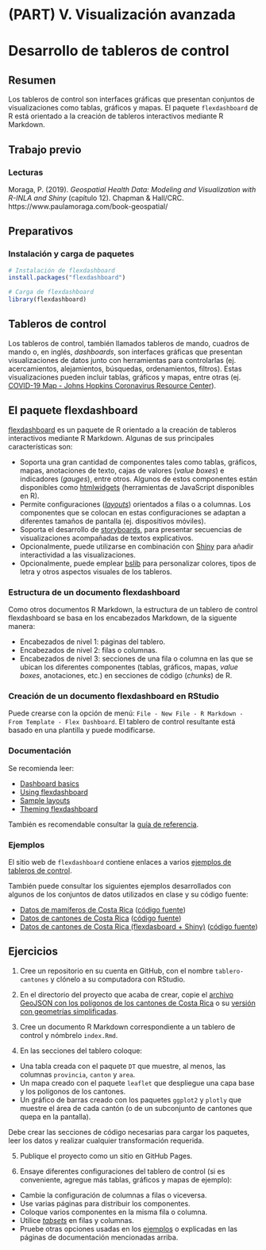 # (PART) V. Visualización avanzada {-}

# Desarrollo de tableros de control

## Resumen
Los tableros de control son interfaces gráficas que presentan conjuntos de visualizaciones como tablas, gráficos y mapas. El paquete `flexdashboard` de R está orientado a la creación de tableros interactivos mediante R Markdown.

## Trabajo previo

### Lecturas
Moraga, P. (2019). *Geospatial Health Data: Modeling and Visualization with R-INLA and Shiny* (capítulo 12). Chapman & Hall/CRC. https://www.paulamoraga.com/book-geospatial/

## Preparativos

### Instalación y carga de paquetes

```r
# Instalación de flexdashboard
install.packages("flexdashboard")
```

```r
# Carga de flexdashboard
library(flexdashboard)
```

## Tableros de control
Los tableros de control, también llamados tableros de mando, cuadros de mando o, en inglés, *dashboards*, son interfaces gráficas que presentan visualizaciones de datos junto con herramientas para controlarlas (ej. acercamientos, alejamientos, búsquedas, ordenamientos, filtros). Estas visualizaciones pueden incluir tablas, gráficos y mapas, entre otras (ej. [COVID-19 Map - Johns Hopkins Coronavirus Resource Center](https://coronavirus.jhu.edu/map.html)).

## El paquete flexdashboard
[flexdashboard](https://pkgs.rstudio.com/flexdashboard/) es un paquete de R orientado a la creación de tableros interactivos mediante R Markdown. Algunas de sus principales características son:

- Soporta una gran cantidad de componentes tales como tablas, gráficos, mapas, anotaciones de texto, cajas de valores (*value boxes*) e indicadores (*gauges*), entre otros. Algunos de estos componentes están disponibles como [htmlwidgets](https://www.htmlwidgets.org/) (herramientas de JavaScript disponibles en R).
- Permite configuraciones ([*layouts*](https://pkgs.rstudio.com/flexdashboard/articles/layouts.html)) orientados a filas o a columnas. Los componentes que se colocan en estas configuraciones se adaptan a diferentes tamaños de pantalla (ej. dispositivos móviles).
- Soporta el desarrollo de [storyboards](https://pkgs.rstudio.com/flexdashboard/articles/using.html#storyboards), para presentar secuencias de visualizaciones acompañadas de textos explicativos.
- Opcionalmente, puede utilizarse en combinación con [Shiny](https://shiny.rstudio.com/) para añadir interactividad a las visualizaciones.
- Opcionalmente, puede emplear [bslib](https://rstudio.github.io/bslib/) para personalizar colores, tipos de letra y otros aspectos visuales de los tableros.

### Estructura de un documento flexdashboard
Como otros documentos R Markdown, la estructura de un tablero de control flexdashboard se basa en los encabezados Markdown, de la siguente manera: 

- Encabezados de nivel 1: páginas del tablero.
- Encabezados de nivel 2: filas o columnas.
- Encabezados de nivel 3: secciones de una fila o columna en las que se ubican los diferentes componentes (tablas, gráficos, mapas, *value boxes*, anotaciones, etc.) en secciones de código (*chunks*) de R.

### Creación de un documento flexdashboard en RStudio
Puede crearse con la opción de menú: `File - New File - R Markdown - From Template - Flex Dashboard`. El tablero de control resultante está basado en una plantilla y puede modificarse.

### Documentación
Se recomienda leer:

- [Dashboard basics](https://pkgs.rstudio.com/flexdashboard/articles/flexdashboard.html)
- [Using flexdashboard](https://pkgs.rstudio.com/flexdashboard/articles/using.html)
- [Sample layouts](https://pkgs.rstudio.com/flexdashboard/articles/layouts.html)
- [Theming flexdashboard](https://pkgs.rstudio.com/flexdashboard/articles/theme.html)

También es recomendable consultar la [guía de referencia](https://pkgs.rstudio.com/flexdashboard/reference/).

### Ejemplos
El sitio web de `flexdashboard` contiene enlaces a varios [ejemplos de tableros de control](https://pkgs.rstudio.com/flexdashboard/articles/examples.html).

También puede consultar los siguientes ejemplos desarrollados con algunos de los conjuntos de datos utilizados en clase y su código fuente:

- [Datos de mamíferos de Costa Rica](https://gf0604-procesamientodatosgeograficos.github.io/2022-i-mamiferos-flexdashboard/) ([código fuente](https://github.com/gf0604-procesamientodatosgeograficos/2022-i-mamiferos-flexdashboard))
- [Datos de cantones de Costa Rica](https://gf0604-procesamientodatosgeograficos.github.io/2022-i-cantones-flexdashboard/) ([código fuente](https://github.com/gf0604-procesamientodatosgeograficos/2022-i-cantones-flexdashboard))
- [Datos de cantones de Costa Rica (flexdasboard + Shiny)](https://mfvargas.shinyapps.io/2022-i-cantones-flexdashboard-shiny/) ([código fuente](https://github.com/gf0604-procesamientodatosgeograficos/2022-i-cantones-flexdashboard-shiny))

## Ejercicios
1. Cree un repositorio en su cuenta en GitHub, con el nombre `tablero-cantones` y clónelo a su computadora con RStudio.

2. En el directorio del proyecto que acaba de crear, copie el [archivo GeoJSON con los polígonos de los cantones de Costa Rica](datos/ign/delimitacion-territorial-administrativa/cantones.geojson) o su [versión con geometrías simplificadas](datos/ign/delimitacion-territorial-administrativa/cantones_simplificados.geojson).

3. Cree un documento R Markdown correspondiente a un tablero de control y nómbrelo `index.Rmd`.

4. En las secciones del tablero coloque:

- Una tabla creada con el paquete `DT` que muestre, al menos, las columnas `provincia`, `canton` y `area`.
- Un mapa creado con el paquete `leaflet` que despliegue una capa base y los polígonos de los cantones.
- Un gráfico de barras creado con los paquetes `ggplot2` y `plotly` que muestre el área de cada cantón (o de un subconjunto de cantones que quepa en la pantalla).

Debe crear las secciones de código necesarias para cargar los paquetes, leer los datos y realizar cualquier transformación requerida.

5. Publique el proyecto como un sitio en GitHub Pages.

6. Ensaye diferentes configuraciones del tablero de control (si es conveniente, agregue más tablas, gráficos y mapas de ejemplo):

- Cambie la configuración de columnas a filas o viceversa.
- Use varias páginas para distribuir los componentes.
- Coloque varios componentes en la misma fila o columna.
- Utilice [*tabsets*](https://pkgs.rstudio.com/flexdashboard/articles/layouts.html#tabset-column) en filas y columnas.
- Pruebe otras opciones usadas en los [ejemplos](https://pkgs.rstudio.com/flexdashboard/articles/examples.html) o explicadas en las páginas de documentación mencionadas arriba.